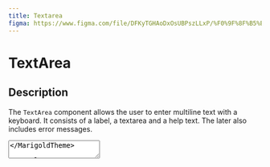 ```yaml
---
title: Textarea
figma: https://www.figma.com/file/DFKyTGHAoDxOsUBPszLLxP/%F0%9F%8F%B5%EF%B8%8FMarigold?node-id=454%3A1
---
```



# TextArea

## Description

The `TextArea` component allows the user to enter multiline text with a keyboard. It consists of a label, a textarea and a help text. The later also includes error messages.

<MarigoldTheme>
  <TextArea
    label="Enter a story"
    description="Anything you want to tell me!?"
  />
</MarigoldTheme>

```tsx onlyCode
import { TextArea } from '@marigold/components';
```

<FigmaLink
  to={
    'https://www.figma.com/file/DFKyTGHAoDxOsUBPszLLxP/%F0%9F%8F%B5%EF%B8%8FMarigold?node-id=454%3A1'
  }
/>

## Properties

| Name                      | Type        | Default | Description                                                                                                                              |
| ------------------------- | ----------- | ------- | ---------------------------------------------------------------------------------------------------------------------------------------- |
| `label` (optional)        | `ReactNode` |         | The label text. If you don't want to visually display a label, provide an `aria-label` or `aria-labelledby` attribute for accessibility. |
| `description` (optional)  | `ReactNode` |         | A helpful text                                                                                                                           |
| `errorMessage` (optional) | `ReactNode` |         | An error message                                                                                                                         |
| `error` (optional)        | `boolean`   | `false` | If `true`, the is considered invalid and if set the `errorMessage` is shown instead of the `description`.                                |
| `value` (optional)        | `string`    |         | The value of the input field                                                                                                             |
| `disabled` (optional)     | `boolean`   | `false` | If `true`, the input is disabled.                                                                                                        |
| `required` (optional)     | `boolean`   | `false` | If `true`, the input is required.                                                                                                        |
| `readOnly` (optional)     | `boolean`   | `false` | If `true`, the input is readOnly.                                                                                                        |
| `onChange` (optional)     | `function`  |         | A callback function that is called with the input's current `value` when the input value changes.                                        |
| others                    |             |         | Yes you can use all regular attributes of `textarea`!                                                                                    |

## Examples

### Simple TextArea

```tsx
<TextArea label="Simple" placeholder="Placeholder" />
```

### Disabled Textarea

```tsx
<TextArea
  label="Can't touch this"
  placeholder="Placeholder disabled"
  disabled
/>
```

### Required Textarea

```tsx
<TextArea label="Required Textarea" required />
```

### Error Textarea

```tsx
<TextArea
  label="Required Textarea with error"
  error
  errorMessage="Oh no, we have an error!"
/>
```

